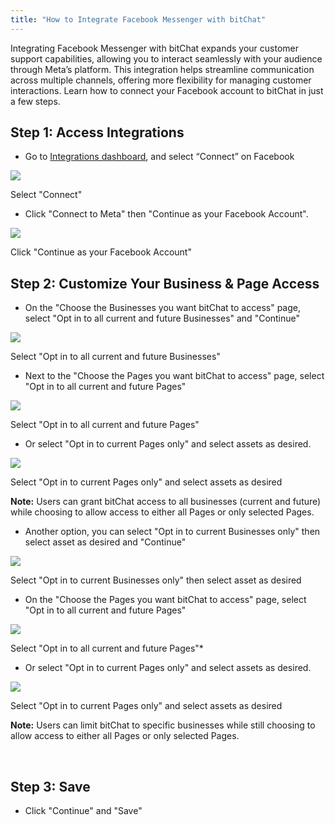 ```yaml
---
title: "How to Integrate Facebook Messenger with bitChat"
---
```


Integrating Facebook Messenger with bitChat expands your customer support capabilities, allowing you to interact seamlessly with your audience through Meta’s platform. This integration helps streamline communication across multiple channels, offering more flexibility for managing customer interactions. Learn how to connect your Facebook account to bitChat in just a few steps.

## **Step 1: Access Integrations**

- Go to [Integrations dashboard](https://app.bitbybit.studio/integrations), and select “Connect” on Facebook

![](https://cdn.prod.website-files.com/659655f5b20d395a5c69efcf/6706406c93041de7dcc891b5_AD_4nXchQV0bGleP4F2DUpk--yLM99OmDOQUBdtMy1cIsXQJQ4-v9HkQKJftE9ge1UrGzhq-jFtTNl92PAeErHrtwUib9a6x8J3vXrdDFwTlgG-oa_FjqaNn8Ednucau4BNTHjXfw7JkzKiVbDNe0eTXzqsZnUzS.png)

Select "Connect"‍

- Click "Connect to Meta" then "Continue as your Facebook Account".

![](https://cdn.prod.website-files.com/659655f5b20d395a5c69efcf/6706406c85f16a427e53a39f_AD_4nXekgTYYnstcux5JUi6h5ApWsPmyWdvxU27VHxT2JQfz4aNb_-UgRgfKHhBWOx5vx3tHs-yNRu7DOtXzTQ1lVpWDRLKNOhlXqreRbvnbb15oFd1WyNnAxO--NVQiDv56PvjEFol7fxi4l88PoJ0U9e5GGuc.png)

Click "Continue as your Facebook Account"‍

## **Step 2: Customize Your Business & Page Access**

- On the "Choose the Businesses you want bitChat to access" page, select "Opt in to all current and future Businesses" and "Continue"

![](https://cdn.prod.website-files.com/659655f5b20d395a5c69efcf/6706ddd02ee13c7b9edc46cc_AD_4nXcykttbEtVpFvpezjuojUv_QDGQwbZOZSzPJJvypztkxZsvxyYiJ-5t_40xPtJSDK1rzz-RT-mxfB4uNhtPRQdsOq3M9ZjVQG6crhXIGsDKZvJ00snQhbgFEoB2ratBTjtbSIRWxKunMWEInMzOV6C77ZQr.png)

Select "Opt in to all current and future Businesses"

- Next to the "Choose the Pages you want bitChat to access" page, select "Opt in to all current and future Pages"

![](https://cdn.prod.website-files.com/659655f5b20d395a5c69efcf/6706ddf7f66ffd7fb0f36ee0_AD_4nXeRfIEQGpwXdKcURYFHP-QlP8QRtYB9YOkzKsbIKQKjJ0nS1zJTzK34uCcXQfbzy4WemrWveLgsXcJG2OELPqK0BSXT7uecvA7l6T5aVgnEA1RgphSYQvIVSeGDMhpmFPLgxNG2zE_RlFHyZshMLPNhalwE.png)

Select "Opt in to all current and future Pages"

- Or select "Opt in to current Pages only" and select assets as desired.

![](https://cdn.prod.website-files.com/659655f5b20d395a5c69efcf/6706de863b71eea97a9a24c0_AD_4nXfZkVSFVS1UGjyQcx6csJ550TOhRAS8G2q8J0s19enZ3z3nZAuGbUodE9eL74UYX3bFQ_3DgrLXerVAErZoAbU4QrTwY83lRDOAMdk6CPCdS25LxGC4K-LqJXbXVc4xaYCDpIIKf4t06gxK2GxqEvq-IjHk.png)

Select "Opt in to current Pages only" and select assets as desired‍

**Note:** Users can grant bitChat access to all businesses (current and future) while choosing to allow access to either all Pages or only selected Pages.

- Another option, you can select "Opt in to current Businesses only" then select asset as desired and "Continue"

![](https://cdn.prod.website-files.com/659655f5b20d395a5c69efcf/6706dea4816f7b1e686dd594_AD_4nXfI4lbYM3pIMgVkZwYbTFqIHd31IbharoeM4jkdX5jGL_UA9yTJX61724mvy8b-sBp2dwu10nJyrBtPRIDC-n5QCALZRDfriShHLnHpcy4fXAMQ3zmGbYp8c0ML2cs5NPMbBcGmieWuap1IzrEaEZTHz7M.png)

Select "Opt in to current Businesses only" then select asset as desired

- On the "Choose the Pages you want bitChat to access" page, select "Opt in to all current and future Pages"

![](https://cdn.prod.website-files.com/659655f5b20d395a5c69efcf/6706ddf7f66ffd7fb0f36ee0_AD_4nXeRfIEQGpwXdKcURYFHP-QlP8QRtYB9YOkzKsbIKQKjJ0nS1zJTzK34uCcXQfbzy4WemrWveLgsXcJG2OELPqK0BSXT7uecvA7l6T5aVgnEA1RgphSYQvIVSeGDMhpmFPLgxNG2zE_RlFHyZshMLPNhalwE.png)

Select "Opt in to all current and future Pages"\*

- Or select "Opt in to current Pages only" and select assets as desired.

![](https://cdn.prod.website-files.com/659655f5b20d395a5c69efcf/6706de863b71eea97a9a24c0_AD_4nXfZkVSFVS1UGjyQcx6csJ550TOhRAS8G2q8J0s19enZ3z3nZAuGbUodE9eL74UYX3bFQ_3DgrLXerVAErZoAbU4QrTwY83lRDOAMdk6CPCdS25LxGC4K-LqJXbXVc4xaYCDpIIKf4t06gxK2GxqEvq-IjHk.png)

Select "Opt in to current Pages only" and select assets as desired

**Note:** Users can limit bitChat to specific businesses while still choosing to allow access to either all Pages or only selected Pages.

‍

## **Step 3: Save**

- Click "Continue" and "Save"